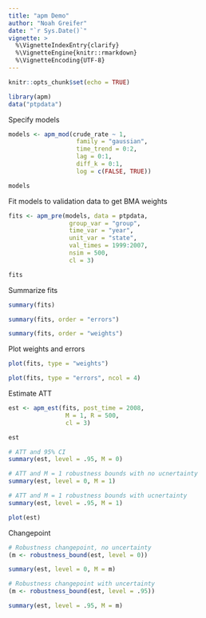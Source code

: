 ```yaml
---
title: "apm Demo"
author: "Noah Greifer"
date: "`r Sys.Date()`"
vignette: >
  %\VignetteIndexEntry{clarify}
  %\VignetteEngine{knitr::rmarkdown}
  %\VignetteEncoding{UTF-8}
---
```


```r
knitr::opts_chunk$set(echo = TRUE)
```

```r
library(apm)
data("ptpdata")
```

Specify models

```r
models <- apm_mod(crude_rate ~ 1,
                   family = "gaussian",
                   time_trend = 0:2,
                   lag = 0:1,
                   diff_k = 0:1,
                   log = c(FALSE, TRUE))

models
```

Fit models to validation data to get BMA weights

```r
fits <- apm_pre(models, data = ptpdata,
                 group_var = "group",
                 time_var = "year",
                 unit_var = "state",
                 val_times = 1999:2007,
                 nsim = 500,
                 cl = 3)

fits
```

Summarize fits

```r
summary(fits)

summary(fits, order = "errors")

summary(fits, order = "weights")
```

Plot weights and errors

```r
plot(fits, type = "weights")

plot(fits, type = "errors", ncol = 4)
```

Estimate ATT

```r
est <- apm_est(fits, post_time = 2008,
                M = 1, R = 500,
                cl = 3)

est

# ATT and 95% CI
summary(est, level = .95, M = 0)

# ATT and M = 1 robustness bounds with no ucnertainty
summary(est, level = 0, M = 1)

# ATT and M = 1 robustness bounds with ucnertainty
summary(est, level = .95, M = 1)

plot(est)
```

Changepoint

```r
# Robustness changepoint, no uncertainty
(m <- robustness_bound(est, level = 0))

summary(est, level = 0, M = m)

# Robustness changepoint with uncertainty
(m <- robustness_bound(est, level = .95))

summary(est, level = .95, M = m)
```

